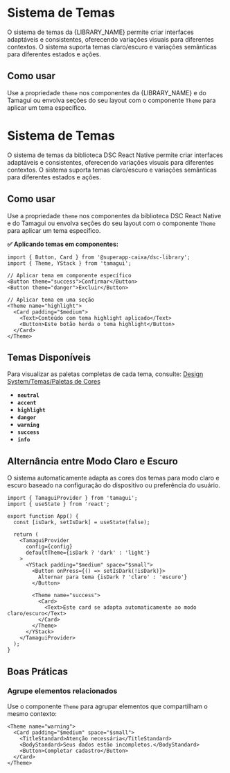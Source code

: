 
<Meta title="Design System/Temas/Visão Geral" />

# Sistema de Temas

O sistema de temas da {LIBRARY_NAME} permite criar interfaces adaptáveis e consistentes, oferecendo variações visuais para diferentes contextos. O sistema suporta temas claro/escuro e variações semânticas para diferentes estados e ações.

## Como usar

Use a propriedade `theme` nos componentes da {LIBRARY_NAME} e do Tamagui ou envolva seções do seu layout com o componente `Theme` para aplicar um tema específico.

# Sistema de Temas

O sistema de temas da biblioteca DSC React Native permite criar interfaces adaptáveis e consistentes, oferecendo variações visuais para diferentes contextos. O sistema suporta temas claro/escuro e variações semânticas para diferentes estados e ações.

## Como usar

Use a propriedade `theme` nos componentes da biblioteca DSC React Native e do Tamagui ou envolva seções do seu layout com o componente `Theme` para aplicar um tema específico.

**✅ Aplicando temas em componentes:**

```tsx
import { Button, Card } from '@superapp-caixa/dsc-library';
import { Theme, YStack } from 'tamagui';

// Aplicar tema em componente específico
<Button theme="success">Confirmar</Button>
<Button theme="danger">Excluir</Button>

// Aplicar tema em uma seção
<Theme name="highlight">
  <Card padding="$medium">
    <Text>Conteúdo com tema highlight aplicado</Text>
    <Button>Este botão herda o tema highlight</Button>
  </Card>
</Theme>
```

## Temas Disponíveis

Para visualizar as paletas completas de cada tema, consulte: [Design System/Temas/Paletas de Cores](?path=/docs/design-system-temas-paletas-de-cores--docs)

- **`neutral`**
- **`accent`**
- **`highlight`**
- **`danger`**
- **`warning`**
- **`success`**
- **`info`**

## Alternância entre Modo Claro e Escuro

O sistema automaticamente adapta as cores dos temas para modo claro e escuro baseado na configuração do dispositivo ou preferência do usuário.

```tsx
import { TamaguiProvider } from 'tamagui';
import { useState } from 'react';

export function App() {
  const [isDark, setIsDark] = useState(false);

  return (
    <TamaguiProvider 
      config={config} 
      defaultTheme={isDark ? 'dark' : 'light'}
    >
      <YStack padding="$medium" space="$small">
        <Button onPress={() => setIsDark(!isDark)}>
          Alternar para tema {isDark ? 'claro' : 'escuro'}
        </Button>
        
        <Theme name="success">
          <Card>
            <Text>Este card se adapta automaticamente ao modo claro/escuro</Text>
          </Card>
        </Theme>
      </YStack>
    </TamaguiProvider>
  );
}
```

## Boas Práticas

### Agrupe elementos relacionados
Use o componente `Theme` para agrupar elementos que compartilham o mesmo contexto:

```tsx
<Theme name="warning">
  <Card padding="$medium" space="$small">
    <TitleStandard>Atenção necessária</TitleStandard>
    <BodyStandard>Seus dados estão incompletos.</BodyStandard>
    <Button>Completar cadastro</Button>
  </Card>
</Theme>
```
